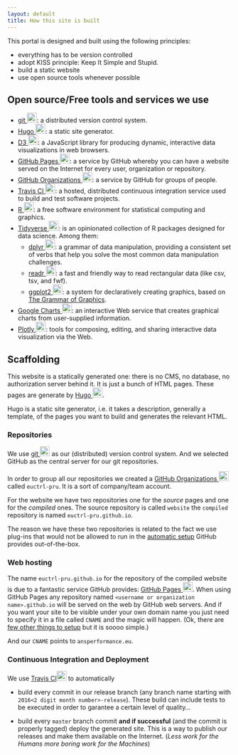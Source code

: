 ```yaml
---
layout: default
title: How this site is built
---
```



This portal is designed and built using the following principles:

* everything has to be version controlled
* adopt KISS principle: Keep It Simple and Stupid.
* build a static website
* use open source tools whenever possible

## Open source/Free tools and services we use

* <a href="https://git-scm.com/" class="footer-links-kudos">git <img src="/images/git-logo.png" width="22" height="22" alt="git"></a>:
	a distributed version control system.
* <a href="https://gohugo.io/" class="footer-links-kudos">Hugo <img src="/images/hugo-logo.png" width="22" height="22" alt="hugo"></a>:
	a static site generator.
* <a href="https://d3js.org/" class="footer-links-kudos">D3 <img src="/images/d3-logo.png" width="22" height="22" alt="D3"></a>:
	a JavaScript library for producing dynamic, interactive data visualizations in web browsers.
* <a href="https://pages.github.com/" class="footer-links-kudos">GitHub Pages <img src="/images/Octocat.png" width="22" height="22" alt="GitHub Pages"></a>:
	a service by GitHub whereby you can have a website served on the Internet for every user, organization or repository.
* <a href="https://github.com/blog/674-introducing-organizations" class="footer-links-kudos">GitHub Organizations <img src="/images/Octocat.png" width="22" height="22" alt="GitHub Organizations blog post"></a>:
	a service by GitHub for groups of people.
* <a href="https://travis-ci.org/" class="footer-links-kudos">Travis CI <img src="/images/travisci-logo.png" width="22" height="22" alt="Travis CI"></a>:
	a hosted, distributed continuous integration service used to build and test software projects.
* <a href="https://www.r-project.org/" class="footer-links-kudos">R <img src="/images/R-logo.png" width="22" height="22" alt="R Project for Statistical Computing"></a>:
	a free software environment for statistical computing and graphics.
* <a href="https://www.tidyverse.org/" class="footer-links-kudos">Tidyverse <img src="/images/tidyverse-logo.png" width="22" height="22" alt="Tidyverse"></a>:
	is an opinionated collection of R packages designed for data science. Among them:
	* <a href="https://dplyr.tidyverse.org/" class="footer-links-kudos">dplyr <img src="/images/dplyr-logo.png" width="22" height="22" alt="dplyr"></a>:
		 a grammar of data manipulation, providing a consistent set of verbs that help you solve the most common data manipulation challenges.
	* <a href="https://readr.tidyverse.org/" class="footer-links-kudos">readr <img src="/images/readr-logo.png" width="22" height="22" alt="readr"></a>:
		 a fast and friendly way to read rectangular data (like csv, tsv, and fwf).
	* <a href="https://ggplot2.tidyverse.org/" class="footer-links-kudos">ggplot2 <img src="/images/ggplot2-logo.png" width="22" height="22" alt="ggplot2"></a>:
		 a system for declaratively creating graphics, based on [The Grammar of Graphics](http://amzn.to/2ef1eWp).
* <a href="https://developers.google.com/chart/" class="footer-links-kudos">Google Charts <img src="/images/google-developers-charts-logo.png" width="22" height="22" alt="google charts"></a>:
	an interactive Web service that creates graphical charts from user-supplied information.
* <a href="https://plot.ly/" class="footer-links-kudos">Plotly <img src="/images/plotly-logo.png" width="22" height="22" alt="plotly"></a>:
	tools for composing, editing, and sharing interactive data visualization via the Web.




## Scaffolding

This website is a statically generated one: there is no CMS, no database, no
authorization server behind it. It is just a bunch of HTML pages. These pages
are generate by
<a href="https://gohugo.io/" class="footer-links-kudos">Hugo <img src="/images/hugo-logo.png" width="22" height="22" alt="hugo"></a>.

Hugo is a static site generator, i.e. it takes a description, generally a
template, of the pages you want to build and generates the relevant HTML.


### Repositories

We use <a href="https://git-scm.com/" class="footer-links-kudos">git <img src="/images/git-logo.png" width="22" height="22" alt="git"></a>
as our (distributed) version control system.
And we selected GitHub as the central server for our git repositories.

In order to group all our repositories we created a
<a href="https://github.com/blog/674-introducing-organizations" class="footer-links-kudos">GitHub Organizations <img src="/images/Octocat.png" width="22" height="22" alt="GitHub Organizations blog post"></a>
called `euctrl-pru`. It is a sort of company/team account.

For the website we have two repositories one for the *source* pages and one for
the *compiled* ones.
The source repository is called `website` the `compiled` repository is named
`euctrl-pru.github.io`.

The reason we have these two repositories is related to the fact we use plug-ins
that would not be allowed to run in the [automatic setup][ghpages-plugins]
GitHub provides out-of-the-box.



### Web hosting

The name `euctrl-pru.github.io` for the repository of the compiled website is
due to a fantastic service GitHub provides:
<a href="https://pages.github.com/" class="footer-links-kudos">GitHub Pages <img src="/images/Octocat.png" width="22" height="22" alt="GitHub Pages"></a>.
When using GitHub Pages any repository named `<username or
organization name>.github.io` will be served on the web by GitHub web servers.
And if you want your site to be visible under your own domain name you just need
to specify it in a file called `CNAME` and the magic will happen.
(Ok, there are [few other things to setup][cname] but it is soooo simple.)

And our `CNAME` points to `ansperformance.eu`.


### Continuous Integration and Deployment

We use
<a href="https://travis-ci.org/" class="footer-links-kudos">Travis CI<img src="/images/travisci-logo.png" width="22" height="22" alt="Travis CI"></a>
to automatically

* build every commit in our release branch (any branch name starting with
  `2016<2 digit month number>-release`). These build can include tests to be
  executed in order to garantee a certain level of quality...

* build every `master` branch commit **and if successful** (and the commit is
  properly tagged) deploy the generated site.
  This is a way to publish our releases and make them available on the Internet.
  (*Less work for the Humans more boring work for the Machines*)



[git]: <https://git-scm.com/> "git"
[jk]: <https://jekyllrb.com/> "Jekyll"
[hugo]: <https://gohugo.io/> "Hugo"
[jkplugs]: <https://jekyllrb.com/docs/plugins/> "Jekyll plugins"
[ghpages]: <https://pages.github.com/> "GitHub Pages"
[ghorg]: <https://github.com/blog/674-introducing-organizations> "GitHub Organizations blog post"
[cfg]: <https://github.com/euctrl-pru/website/blob/master/_config.yml> "Our config.yml file"
[gems]: <https://github.com/euctrl-pru/website/blob/master/Gemfile> "Our Gemfile file"
[cname]: <https://help.github.com/articles/quick-start-setting-up-a-custom-domain/> "Custom domain setup for GitHub Pages"
[ghpages-plugins]: <https://help.github.com/enterprise/2.6/user/articles/adding-jekyll-plugins-to-a-github-pages-site/> "Adding GitHub Pages plugins"
